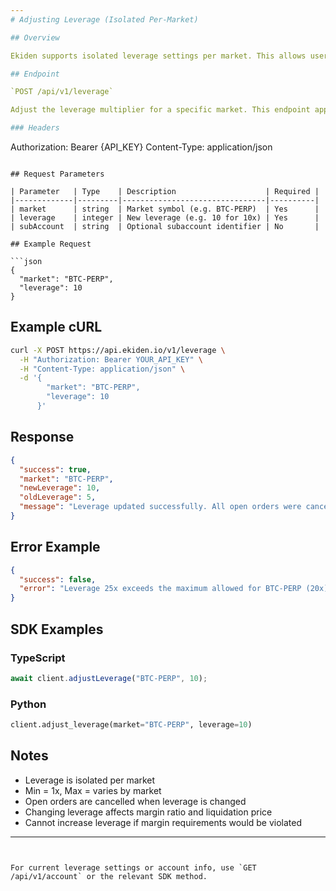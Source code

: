 ```yaml
---
# Adjusting Leverage (Isolated Per-Market)

## Overview

Ekiden supports isolated leverage settings per market. This allows users to control risk independently for each trading pair. Adjusting leverage changes how much margin is allocated to your open position in a given market. Increasing leverage frees up margin but increases liquidation risk, while lowering leverage adds margin and decreases risk.

## Endpoint

`POST /api/v1/leverage`

Adjust the leverage multiplier for a specific market. This endpoint applies only to the specified market and cancels any open orders associated with it.

### Headers

```
Authorization: Bearer {API_KEY}
Content-Type: application/json
```

## Request Parameters

| Parameter   | Type    | Description                    | Required |
|-------------|---------|--------------------------------|----------|
| market      | string  | Market symbol (e.g. BTC-PERP)  | Yes      |
| leverage    | integer | New leverage (e.g. 10 for 10x) | Yes      |
| subAccount  | string  | Optional subaccount identifier | No       |

## Example Request

```json
{
  "market": "BTC-PERP",
  "leverage": 10
}
```

## Example cURL

```bash
curl -X POST https://api.ekiden.io/v1/leverage \
  -H "Authorization: Bearer YOUR_API_KEY" \
  -H "Content-Type: application/json" \
  -d '{
        "market": "BTC-PERP",
        "leverage": 10
      }'
```

## Response

```json
{
  "success": true,
  "market": "BTC-PERP",
  "newLeverage": 10,
  "oldLeverage": 5,
  "message": "Leverage updated successfully. All open orders were cancelled."
}
```

## Error Example

```json
{
  "success": false,
  "error": "Leverage 25x exceeds the maximum allowed for BTC-PERP (20x)."
}
```

## SDK Examples

### TypeScript

```ts
await client.adjustLeverage("BTC-PERP", 10);
```

### Python

```python
client.adjust_leverage(market="BTC-PERP", leverage=10)
```

## Notes

- Leverage is isolated per market  
- Min = 1x, Max = varies by market  
- Open orders are cancelled when leverage is changed  
- Changing leverage affects margin ratio and liquidation price  
- Cannot increase leverage if margin requirements would be violated  

---
```


For current leverage settings or account info, use `GET /api/v1/account` or the relevant SDK method.
